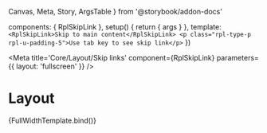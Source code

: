   Canvas,
  Meta,
  Story,
  ArgsTable
} from '@storybook/addon-docs'

  components: { RplSkipLink },
  setup() {
    return { args }
  },
  template: `
    <RplSkipLink>Skip to main content</RplSkipLink>
    <p class="rpl-type-p rpl-u-padding-5">Use tab key to see skip link</p>
  `
})

<Meta
  title='Core/Layout/Skip links'
  component={RplSkipLink}
  parameters={{
    layout: 'fullscreen'
  }}
/>

# Layout

<ArgsTable of={RplSkipLink} />

<Canvas>
  <Story
    name='stand alone'
    play={a11yStoryCheck}
  >
    {FullWidthTemplate.bind()}
  </Story>
</Canvas>
